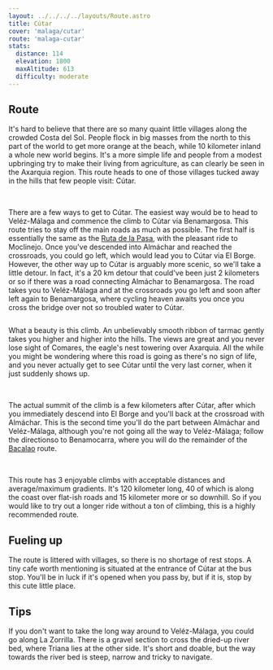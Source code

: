 ```yaml
---
layout: ../../../../layouts/Route.astro
title: Cútar
cover: 'malaga/cutar'
route: 'malaga-cutar'
stats:
  distance: 114
  elevation: 1800
  maxAltitude: 613
  difficulty: moderate
---
```


## Route

It's hard to believe that there are so many quaint little villages along the crowded Costa del Sol.
People flock in big masses from the north to this part of the world to get more orange at the beach, while 10 kilometer inland a whole new world begins.
It's a more simple life and people from a modest upbringing try to make their living from agriculture, as can clearly be seen in the Axarquia region. 
This route heads to one of those villages tucked away in the hills that few people visit: Cútar.

&nbsp;

There are a few ways to get to Cútar. The easiest way would be to head to Veléz-Málaga and commence the climb to Cútar via Benamargosa.
This route tries to stay off the main roads as much as possible. 
The first half is essentially the same as the [Ruta de la Pasa](/destinations/spain/malaga/rutadelapasa), with the pleasant ride to Moclinejo.
Once you've descended into Almáchar and reached the crossroads, you could go left, which would lead you to Cútar via El Borge. 
However, the other way up to Cútar is arguably more scenic, so we'll take a little detour. 
In fact, it's a 20 km detour that could've been just 2 kilometers or so if there was a road connecting Almáchar to Benamargosa. 
The road takes you to Veléz-Málaga and at the crossroads you go left and soon after left again to Benamargosa, where cycling heaven awaits you once you cross the bridge over not so troubled water to Cútar.

<img
  src="/routes/cutar/climb.png"
  alt=""
  class="mt-4 mb-8"
  height={200}
  width={750}
/>

What a beauty is this climb. An unbelievably smooth ribbon of tarmac gently takes you higher and higher into the hills.
The views are great and you never lose sight of Comares, the eagle's nest towering over Axarquia.
All the while you might be wondering where this road is going as there's no sign of life, and you never actually get to see Cútar until the very last corner, when it just suddenly shows up.

&nbsp;

The actual summit of the climb is a few kilometers after Cútar, after which you immediately descend into El Borge and you'll back at the crossroad with Almáchar.
This is the second time you'll do the part between Almáchar and Veléz-Málaga, although you're not going all the way to Veléz-Málaga; follow the directionso to Benamocarra, where you will do the remainder of the [Bacalao](/destinations/spain/malaga/bacalao) route.

&nbsp;

This route has 3 enjoyable climbs with acceptable distances and average/maximum gradients. 
It's 120 kilometer long, 40 of which is along the coast over flat-ish roads and 15 kilometer more or so downhill.
So if you would like to try out a longer ride without a ton of climbing, this is a highly recommended route.

## Fueling up

The route is littered with villages, so there is no shortage of rest stops. 
A tiny cafe worth mentioning is situated at the entrance of Cútar at the bus stop. 
You'll be in luck if it's opened when you pass by, but if it is, stop by this cute little place.

## Tips

If you don't want to take the long way around to Veléz-Málaga, you could go along La Zorrilla. 
There is a gravel section to cross the dried-up river bed, where Triana lies at the other side. 
It's short and doable, but the way towards the river bed is steep, narrow and tricky to navigate.
